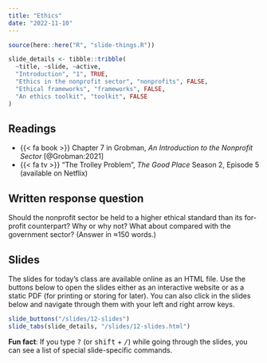 ```yaml
---
title: "Ethics"
date: "2022-11-10"
---
```


```r
source(here::here("R", "slide-things.R"))

slide_details <- tibble::tribble(
  ~title, ~slide, ~active,
  "Introduction", "1", TRUE,
  "Ethics in the nonprofit sector", "nonprofits", FALSE,
  "Ethical frameworks", "frameworks", FALSE,
  "An ethics toolkit", "toolkit", FALSE
)
```

## Readings

- {{< fa book >}} Chapter 7 in Grobman, *An Introduction to the Nonprofit Sector* [@Grobman:2021]
- {{< fa tv >}} "The Trolley Problem", *The Good Place* Season 2, Episode 5 (available on Netflix)


## Written response question

Should the nonprofit sector be held to a higher ethical standard than its for-profit counterpart? Why or why not? What about compared with the government sector? (Answer in ≈150 words.)


## Slides

The slides for today's class are available online as an HTML file. Use the buttons below to open the slides either as an interactive website or as a static PDF (for printing or storing for later). You can also click in the slides below and navigate through them with your left and right arrow keys.

```r
slide_buttons("/slides/12-slides")
slide_tabs(slide_details, "/slides/12-slides.html")
```

:::{.callout-tip}
**Fun fact**: If you type <kbd>?</kbd> (or <kbd>shift</kbd> + <kbd>/</kbd>) while going through the slides, you can see a list of special slide-specific commands.
:::

